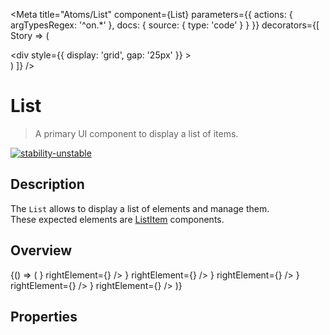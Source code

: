 
<Meta
  title="Atoms/List"
  component={List}
  parameters={{
    actions: { argTypesRegex: '^on.*' },
    docs: {
      source: {
        type: 'code'
      }
    }
  }}
  decorators={[
    Story => (
      <ThemeProvider>
        <div className="component-story-main">
          <ThemeSwitcher />
          <div
            style={{
              display: 'grid',
              gap: '25px'
            }}
          >
            <Story />
          </div>
        </div>
      </ThemeProvider>
    )
  ]}
/>

# List

> A primary UI component to display a list of items.

[![stability-unstable](https://img.shields.io/badge/stability-unstable-yellow.svg)](https://github.com/emersion/stability-badges#unstable)

## Description

The `List` allows to display a list of elements and manage them.  
These expected elements are [ListItem](/docs/atoms-listitem--overview) components.

## Overview

<Story name="Overview">
  {() => (
    <List>
      <ListItem
        title="Item 1"
        description="Description 1"
        leftElement={<Icon name="wallet" />}
        rightElement={<Icon name="close" />}
      />
      <ListItem
        title="Item 2"
        description="Description 2"
        leftElement={<Icon name="wallet" />}
        rightElement={<Icon name="close" />}
      />
      <ListItem
        title="Item 3"
        description="Description 3"
        leftElement={<Icon name="wallet" />}
        rightElement={<Icon name="close" />}
      />
      <ListItem
        title="Item 4"
        description="Description 4"
        leftElement={<Icon name="wallet" />}
        rightElement={<Icon name="close" />}
      />
      <ListItem
        title="Item 5"
        description="Description 5"
        leftElement={<Icon name="wallet" />}
        rightElement={<Icon name="close" />}
      />
    </List>
  )}
</Story>

## Properties

<ArgsTable story="Overview" />
